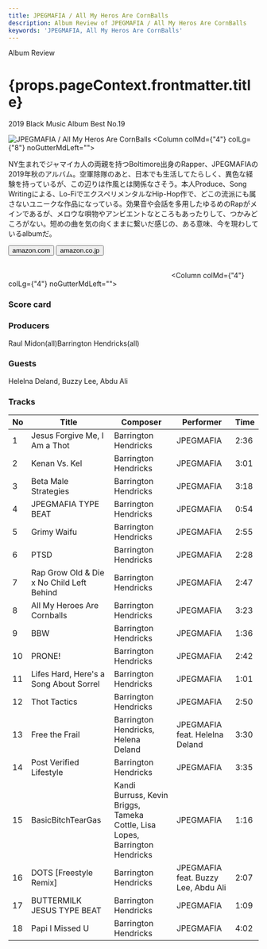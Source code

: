```yaml
---
title: JPEGMAFIA / All My Heros Are CornBalls
description: Album Review of JPEGMAFIA / All My Heros Are CornBalls
keywords: 'JPEGMAFIA, All My Heros Are CornBalls'
---
```




<p className="largeP">Album Review</p>
<h1 className="h1--no--margin">{props.pageContext.frontmatter.title}</h1>
<p className="largeP"><Link to="/best50/2019/">2019 Black Music Album Best No.19</Link></p>

<Row  className="image-card-group">
	<Column colMd={"3"} colLg={"4"} noGutterMdLeft="">
       <ImageCard>

![JPEGMAFIA / All My Heros Are CornBalls](../../images/cd/jpegmafia1L.jpg) 
</ImageCard>
	</Column>
	<Column colMd={"4"} colLg={"8"} noGutterMdLeft="">
	<p>
	NY生まれでジャマイカ人の両親を持つBoltimore出身のRapper、JPEGMAFIAの2019年秋のアルバム。空軍除隊のあと、日本でも生活してたらしく、異色な経験を持っているが、この辺りは作風とは関係なさそう。本人Produce、Song Writingによる、Lo-FiでエクスペリメンタルなHip-Hop作で、どこの流派にも属さないユニークな作品になっている。効果音や会話を多用したゆるめのRapがメインであるが、メロウな唄物やアンビエントなところもあったりして、つかみどころがない。短めの曲を気の向くままに繋いだ感じの、ある意味、今を現わしているalbumだ。
	</p>
	<div>
	  <Button className="button-right-mergin"  href="https://amzn.to/3cl5fU9" kind="primary" size="small" renderIcon={ArrowUpRight24}>
      amazon.com
    </Button>
    <Button className="button-right-mergin"  href="https://amzn.to/3chPMnT" kind="secondary" size="small" renderIcon={ArrowUpRight24}>
      amazon.co.jp
    </Button>
	</div>
	<a style="display:inline-block;overflow:hidden;background:url(https://linkmaker.itunes.apple.com/ja-jp/lockup.svg?releaseDate=2019-09-13&kind=album&bubble=apple_music&style=mono-black) no-repeat;width:180px;height:45px;" href="https://geo.music.apple.com/jp/album/all-my-heroes-are-cornballs/1478336484?mt=1&app=music&ls=1&at=11lcug"></a>
	<a style="display:inline-block;overflow:hidden;background:url(https://linkmaker.itunes.apple.com/ja-jp/badge-lrg.svg?releaseDate=2019-09-13T00:00:00Z&kind=album&bubble=itunes_music) no-repeat;width:140px;height:45px;" href="https://geo.music.apple.com/jp/album/all-my-heroes-are-cornballs/1478336484?app=itunes&at=11lcug"></a>
	</Column>
</Row>
<Row >
	<Column colMd={"4"} colLg={"4"} noGutterMdLeft="">
<div>
    <h3>Score card</h3>
	<SliderJS1 value="1" />
    <SliderJS2 value="2" />
	<SliderJS3 value="2" />
    <SliderJS4 value="8" />
</div>
</Column>
<Column colMd={"8"} colLg={"8"} noGutterMdLeft="">
<div>
<h3>Producers</h3>
<p>Raul Midon(all)Barrington Hendricks(all)</p>
<h3>Guests</h3>
<p>Helelna Deland, Buzzy Lee, Abdu Ali
</p>
</div>
</Column>
</Row>

<h3>Tracks</h3>

|No	|	Title                                 	| Composer		                                                               | Performer                          	| Time |
| -	| -----------------------------------------	| ---------------------------------------------------------------------------- | --------------------------------------	| -----|
|1	| Jesus Forgive Me, I Am a Thot	            | Barrington Hendricks	                                                       | JPEGMAFIA	                            | 2:36 |
|2	| Kenan Vs. Kel	                            | Barrington Hendricks	                                                       | JPEGMAFIA	                            | 3:01 |
|3	| Beta Male Strategies                      | Barrington Hendricks	                                                       | JPEGMAFIA	                            | 3:18 |
|4	| JPEGMAFIA TYPE BEAT                       | Barrington Hendricks	                                                       | JPEGMAFIA	                            | 0:54 |
|5	| Grimy Waifu                               | Barrington Hendricks                                                         | JPEGMAFIA	                            | 2:55 |
|6	| PTSD                                      | Barrington Hendricks                 	                                       | JPEGMAFIA	                            | 2:28 |
|7	| Rap Grow Old & Die x No Child Left Behind	| Barrington Hendricks                 	                                       | JPEGMAFIA	                            | 2:47 |
|8	| All My Heroes Are Cornballs               | Barrington Hendricks                 	                                       | JPEGMAFIA	                            | 3:23 |
|9	| BBW                                       | Barrington Hendricks                                                         | JPEGMAFIA	                            | 1:36 |
|10	| PRONE!                                    | Barrington Hendricks                 	                                       | JPEGMAFIA	                            | 2:42 |
|11	| Lifes Hard, Here's a Song About Sorrel	| Barrington Hendricks                 	                                       | JPEGMAFIA	                            | 1:01 |
|12	| Thot Tactics                              | Barrington Hendricks                                                         | JPEGMAFIA	                            | 2:50 |
|13	| Free the Frail                            | Barrington Hendricks, Helena Deland	                                       | JPEGMAFIA feat. Helelna Deland	        | 3:30 |
|14	| Post Verified Lifestyle                   | Barrington Hendricks                                                         | JPEGMAFIA	                            | 3:35 |
|15	| BasicBitchTearGas	                        | Kandi Burruss, Kevin Briggs, Tameka Cottle, Lisa Lopes, Barrington Hendricks | JPEGMAFIA	                            | 1:16 |
|16	| DOTS [Freestyle Remix]                    | Barrington Hendricks              	                                       | JPEGMAFIA feat. Buzzy Lee, Abdu Ali	| 2:07 |
|17	| BUTTERMILK JESUS TYPE BEAT                | Barrington Hendricks                 	                                       | JPEGMAFIA	                            | 1:09 |
|18	| Papi I Missed U                           | Barrington Hendricks                 	                                       | JPEGMAFIA	                            | 4:02 |
